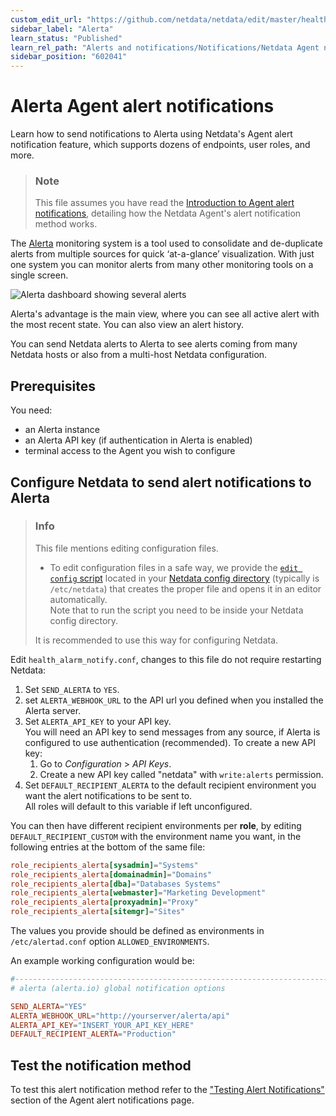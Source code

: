 ```yaml
---
custom_edit_url: "https://github.com/netdata/netdata/edit/master/health/notifications/alerta/README.md"
sidebar_label: "Alerta"
learn_status: "Published"
learn_rel_path: "Alerts and notifications/Notifications/Netdata Agent notifications"
sidebar_position: "602041"
---
```

# Alerta Agent alert notifications

Learn how to send notifications to Alerta using Netdata's Agent alert notification feature, which supports dozens of endpoints, user roles, and more.

> ### Note
>
> This file assumes you have read the [Introduction to Agent alert notifications](/docs/alerts-and-notifications/notifications/netdata-agent-notifications), detailing how the Netdata Agent's alert notification method works.

The [Alerta](https://alerta.io) monitoring system is a tool used to consolidate and de-duplicate alerts from multiple sources for quick ‘at-a-glance’ visualization.
With just one system you can monitor alerts from many other monitoring tools on a single screen.

![Alerta dashboard showing several alerts](https://docs.alerta.io/_images/alerta-screen-shot-3.png)

Alerta's advantage is the main view, where you can see all active alert with the most recent state.
You can also view an alert history.

You can send Netdata alerts to Alerta to see alerts coming from many Netdata hosts or also from a multi-host Netdata configuration.

## Prerequisites

You need:

- an Alerta instance
- an Alerta API key (if authentication in Alerta is enabled)
- terminal access to the Agent you wish to configure

## Configure Netdata to send alert notifications to Alerta

> ### Info
>
> This file mentions editing configuration files.  
>
> - To edit configuration files in a safe way, we provide the [`edit config` script](/docs/typical-netdata-agent-configurations/configuration#use-edit-config-to-edit-configuration-files) located in your [Netdata config directory](/docs/typical-netdata-agent-configurations/configuration#the-netdata-config-directory) (typically is `/etc/netdata`) that creates the proper file and opens it in an editor automatically.  
> Note that to run the script you need to be inside your Netdata config directory.
>
> It is recommended to use this way for configuring Netdata.

Edit `health_alarm_notify.conf`, changes to this file do not require restarting Netdata:

1. Set `SEND_ALERTA` to `YES`.
2. set `ALERTA_WEBHOOK_URL` to the API url you defined when you installed the Alerta server.
3. Set `ALERTA_API_KEY` to your API key.  
   You will need an API key to send messages from any source, if Alerta is configured to use authentication (recommended). To create a new API key:  
   1. Go to *Configuration* > *API Keys*.
   2. Create a new API key called "netdata" with `write:alerts` permission.
4. Set `DEFAULT_RECIPIENT_ALERTA` to the default recipient environment you want the alert notifications to be sent to.  
   All roles will default to this variable if left unconfigured.

You can then have different recipient environments per **role**, by editing `DEFAULT_RECIPIENT_CUSTOM` with the environment name you want, in the following entries at the bottom of the same file:

```conf
role_recipients_alerta[sysadmin]="Systems"
role_recipients_alerta[domainadmin]="Domains"
role_recipients_alerta[dba]="Databases Systems"
role_recipients_alerta[webmaster]="Marketing Development"
role_recipients_alerta[proxyadmin]="Proxy"
role_recipients_alerta[sitemgr]="Sites"
```

The values you provide should be defined as environments in `/etc/alertad.conf` option `ALLOWED_ENVIRONMENTS`.

An example working configuration would be:

```conf
#------------------------------------------------------------------------------
# alerta (alerta.io) global notification options

SEND_ALERTA="YES"
ALERTA_WEBHOOK_URL="http://yourserver/alerta/api"
ALERTA_API_KEY="INSERT_YOUR_API_KEY_HERE"
DEFAULT_RECIPIENT_ALERTA="Production"
```

## Test the notification method

To test this alert notification method refer to the ["Testing Alert Notifications"](/docs/alerts-and-notifications/notifications/netdata-agent-notifications#testing-alert-notifications) section of the Agent alert notifications page.
